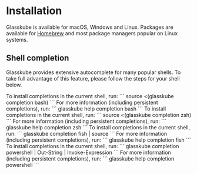 
# Installation

Glasskube is available for macOS, Windows and Linux.
Packages are available for [Homebrew](https://brew.sh/) and most package managers popular on Linux systems.

<Install />

## Shell completion

Glasskube provides extensive autocomplete for many popular shells.
To take full advantage of this feature, please follow the steps for your shell below.

<Tabs groupId="shells">
  <TabItem value="Bash">
    To install completions in the current shell, run:
    ```
    source <(glasskube completion bash)
    ```
    For more information (including persistent completions), run:
    ```
    glasskube help completion bash
    ```
  </TabItem>
  <TabItem value="zsh" label="Z shell (zsh)">
    To install completions in the current shell, run:
    ```
    source <(glasskube completion zsh)
    ```
    For more information (including persistent completions), run:
    ```
    glasskube help completion zsh
    ```
  </TabItem>
  <TabItem value="fish" label="fish shell">
    To install completions in the current shell, run:
    ```
    glasskube completion fish | source
    ```
    For more information (including persistent completions), run:
    ```
    glasskube help completion fish
    ```
  </TabItem>
  <TabItem value="PowerShell">
    To install completions in the current shell, run:
    ```
    glasskube completion powershell | Out-String | Invoke-Expression
    ```
    For more information (including persistent completions), run:
    ```
    glasskube help completion powershell
    ```
  </TabItem>
</Tabs>
